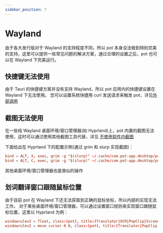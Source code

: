 ```yaml
---
sidebar_position: 7
---
```


# Wayland

由于各大发行版对于 Wayland 的支持程度不同，所以 pot 本身没法做到特别完美的支持，这里可以提供一些常见问题的解决方案，通过合理的设置之后，pot 也可以在 Wayland 下完美运行。

## 快捷键无法使用

由于 Tauri 的快捷键方案并没有支持 Wayland，所以 pot 应用内的快捷键设置在 Wayland 下无法使用。 您可以设置系统快捷用 curl 发送请求来触发 pot，详见[外部调用](#外部调用)

## 截图无法使用

在一些纯 Wayland 桌面环境/窗口管理器(如 Hyprland)上，pot 内置的截图无法使用，这时可以通过使用其他截图工具代替，详见 [不使用软件内截图](#不使用软件内截图)

下面给出在 Hyprland 下的配置示例(通过 grim 和 slurp 实现截图)：

```conf
bind = ALT, X, exec, grim -g "$(slurp)" ~/.cache/com.pot-app.desktop/pot_screenshot_cut.png && curl "127.0.0.1:60828/ocr_recognize?screenshot=false"
bind = ALT, C, exec, grim -g "$(slurp)" ~/.cache/com.pot-app.desktop/pot_screenshot_cut.png && curl "127.0.0.1:60828/ocr_translate?screenshot=false"
```

其他桌面环境/窗口管理器也是类似的操作

## 划词翻译窗口跟随鼠标位置

由于目前 pot 在 Wayland 下还无法获取到正确的鼠标坐标，所以内部的实现无法工作。 对于某些桌面环境/窗口管理器，可以通过设置窗口规则来实现窗口跟随鼠标位置，这里以 Hyprland 为例：

```conf
windowrulev2 = float, class:(pot), title:(Translator|OCR|PopClip|Screenshot Translate) # Translation window floating
windowrulev2 = move cursor 0 0, class:(pot), title:(Translator|PopClip|Screenshot Translate) # Translation window follows the mouse position.
```

<div
  class="wwads-cn wwads-horizontal wwads-sticky"
  data-id="285"
  style={{ maxWidth: "230px" }}
></div>
